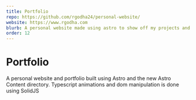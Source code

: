 ```yaml
---
title: Portfolio
repo: https://github.com/rgodha24/personal-website/
website: https://www.rgodha.com
blurb: A personal website made using astro to show off my projects and blog posts.
order: 12
---
```



# Portfolio

A personal website and portfolio built using <Technology href="https://astro.build">Astro</Technology> and the new Astro Content directory. 
Typescript animations and dom manipulation is done using <Technology href="solidjs.dev">SolidJS</Technology>
